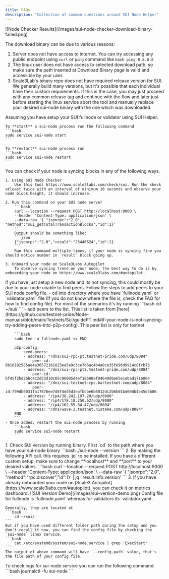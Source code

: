 ```yaml
---
title: FAQs
description: "Collection of common questions around SUI Node Helper"
---
```


<AccordionGroup>

<Accordion title="SUI Helper fails at download binary stage">
  ![Node Checker Results](/images/sui-node-checker-download-binary-failed.png)

The download binary can be due to various reasons:

1. Server does not have access to internet. You can try accessing any public endpoint using `curl` or
   `ping` command like `bash ping 8.8.8.8 `
2. The linux user does not have access to selected download path, so make sure the path inserted at Download Binary page is valid and accessible by your user.
3. Scale3Lab's binary repo
   does not have required release version for SUI. We generally build many
   versions, but it's possible that each individual have their custom
   requirements. If this is the case, you may just proceed with any common
   release tag and continue with the flow and later just before starting the
   linux service abort the tool and manually replace your desired sui-node binary
   with the one which was downloaded.

</Accordion>

<Accordion title='How to start/restart sui-node?'>
    Assuming you have setup your SUI fullnode or validator using SUI Helper.

    To **start** a sui-node process run the following command
    ```bash
    sudo service sui-node start
    ```

    To **restart** sui-node process run
    ```bash
    sudo service sui-node restart
    ```

</Accordion>

<Accordion title='How to check if my SUI node is syncing?'>
    You can check if your node is syncing blocks in any of the following ways.

    1. Using SUI Node Checker
        Use this tool https://www.scale3labs.com/check/sui. Run the check atleast twice with an interval of minimum 10 seconds and observe your node block height, it should increase.

    2. Run this command on your SUI node server
        ```bash
        curl --location --request POST http://localhost:9000 \
        --header 'Content-Type: application/json' \
        --data-raw '{ "jsonrpc":"2.0", "method":"sui_getTotalTransactionBlocks","id":1}'
        ```
        Output should be something like:
        ```json
        {"jsonrpc":"2.0","result":"23446624","id":1}
        ```
        Run this command multiple times, if your node is syncing fine you should notice number in `result` block going up.

    3. Onboard your node on Scale3Labs Autopilot
        To observe syncing trend on your node, the best way to do is by onboarding your node on https://www.scale3labs.com/#autopilot.

</Accordion>

<Accordion title='My SUI node is not syncing, what should I do?'>
    If you have just setup a new node and its not syncing, this could mostly be due to your node unable to find peers. Follow the steps to add peers to your SUI node config file.
    - cd into directory where you have `fullnode.yaml` or `validator.yaml` file (If you do not know where the file is, check the FAQ for how to find config file). For most of the scenarios it's by running
        ```bash
        cd ~/sui/
        ```
    - add peers to the list. This list is taken from [here](https://github.com/testnet-pride/Node-manuals/blob/main/Testnets/Sui/guidePT.md#if-your-node-is-not-syncing-try-adding-peers-into-p2p-config).
    <Warning>
        This peer list is only for testnet
    </Warning>

        ```bash
        sudo tee -a fullnode.yaml << END

        p2p-config:
            seed-peers:
            - address: "/dns/sui-rpc-pt.testnet-pride.com/udp/8084"
                peer-id: 0b10182585ae4a305721b1823ea5a9c3ce7d6ac4b4a8ce35fe96d9914c8fcb73
            - address: "/dns/sui-rpc-pt2.testnet-pride.com/udp/8084"
                peer-id: bf45f2bd2bbc4c2d53d10c05c96085d4ef18688af04649d6e65e1ebad1716804
            - address: "/dns/sui-testnet-rpc.bartestnet.com/udp/8084"
                peer-id:f99db6031fa17876ee7d8f4dd5d3eafbdbe6b6012dc2b6b01bd604b4e45d3b86
            - address: "/ip4/38.242.197.20/udp/8080"
            - address: "/ip4/178.18.250.62/udp/8080"
            - address: "/ip4/162.55.84.47/udp/8084"
            - address: "/dns/wave-3.testnet.n1stake.com/udp/8084"
        END
        ```
    - Once added, restart the sui-node process by running
        ```bash
        sudo service sui-node restart
        ```

</Accordion>

<Accordion title='How to check SUI version?'>
    1. Check SUI version by running binary. First `cd` to the path where you have your sui-node binary
        ```bash
            ./sui-node --version
        ```
    2. By making the following API call. this requires `jq` to be installed.
        <Info>
            If you have a different custom setup, make sure to change **localhost** and **port** to your desired values.
        </Info>
        ```bash
            curl --location --request POST http://localhost:9000 \
                --header 'Content-Type: application/json' \
                --data-raw '{ "jsonrpc":"2.0", "method":"rpc.discover","id":1}' | jq '.result.info.version'
        ```
    3. If you have already onboarded your node on [Scale3 Autopilot](https://www.scale3labs.com/#autopilot), you can check it on metrics dashboard.
        ![SUI Version Demo](/images/sui-version-demo.png)
</Accordion>

<Accordion title='Where is my Node config file?'>
    Config file for fullnode is `fullnode.yaml` whereas for validators its `validator.yaml`.
    
    Generally, they are located at
    ```bash
        cd ~/sui/
    ```
    But if you have used different folder path during the setup and you don't recall it now, you can find the config file by checking the `sui-node` linux service.
    ```bash
        cat /etc/systemd/system/sui-node.service | grep 'ExecStart'
    ```
    The output of above command will have `--config-path` value, that's the file path of your config file.
</Accordion>
<Accordion title='sui-node process is failing, how do I check logs?'>
    To check logs for sui-node service you can run the following command.
    ```bash
        journalctl -fu sui-node
    ```
</Accordion>
</AccordionGroup>
